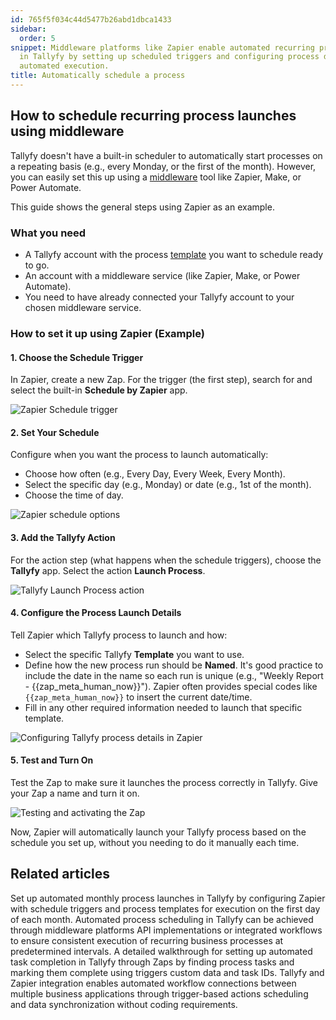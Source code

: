 ```yaml
---
id: 765f5f034c44d5477b26abd1dbca1433
sidebar:
  order: 5
snippet: Middleware platforms like Zapier enable automated recurring process launches
  in Tallyfy by setting up scheduled triggers and configuring process details for
  automated execution.
title: Automatically schedule a process
---
```


## How to schedule recurring process launches using middleware

Tallyfy doesn't have a built-in scheduler to automatically start processes on a repeating basis (e.g., every Monday, or the first of the month). However, you can easily set this up using a [middleware](/products/pro/integrations/middleware/) tool like Zapier, Make, or Power Automate.

This guide shows the general steps using Zapier as an example.

### What you need

* A Tallyfy account with the process [template](/products/pro/documenting/templates/) you want to schedule ready to go.
* An account with a middleware service (like Zapier, Make, or Power Automate).
* You need to have already connected your Tallyfy account to your chosen middleware service.

### How to set it up using Zapier (Example)

#### 1. Choose the Schedule Trigger

In Zapier, create a new Zap. For the trigger (the first step), search for and select the built-in **Schedule by Zapier** app.

![Zapier Schedule trigger](https://screenshots.tallyfy.com/zapier-schedule-1.gif)

#### 2. Set Your Schedule

Configure when you want the process to launch automatically:
* Choose how often (e.g., Every Day, Every Week, Every Month).
* Select the specific day (e.g., Monday) or date (e.g., 1st of the month).
* Choose the time of day.

![Zapier schedule options](https://screenshots.tallyfy.com/zapier-schedule-2.gif)

#### 3. Add the Tallyfy Action

For the action step (what happens when the schedule triggers), choose the **Tallyfy** app. Select the action **Launch Process**.

![Tallyfy Launch Process action](https://screenshots.tallyfy.com/zapier-schedule-3.gif)

#### 4. Configure the Process Launch Details

Tell Zapier which Tallyfy process to launch and how:
* Select the specific Tallyfy **Template** you want to use.
* Define how the new process run should be **Named**. It's good practice to include the date in the name so each run is unique (e.g., "Weekly Report - {{zap_meta_human_now}}"). Zapier often provides special codes like `{{zap_meta_human_now}}` to insert the current date/time.
* Fill in any other required information needed to launch that specific template.

![Configuring Tallyfy process details in Zapier](https://screenshots.tallyfy.com/zapier-schedule-4.gif)

#### 5. Test and Turn On

Test the Zap to make sure it launches the process correctly in Tallyfy. Give your Zap a name and turn it on.

![Testing and activating the Zap](https://screenshots.tallyfy.com/zapier-schedule-5.gif)

Now, Zapier will automatically launch your Tallyfy process based on the schedule you set up, without you needing to do it manually each time.


## Related articles
<CardGrid>
<LinkTitleCard header="<b>Zapier > Automate monthly process launch with Zapier</b>" href="/products/pro/integrations/middleware/zapier/how-to-automate-monthly-process-launch-with-zapier/" > Set up automated monthly process launches in Tallyfy by configuring Zapier with schedule triggers and process templates for execution on the first day of each month. </LinkTitleCard>
<LinkTitleCard header="<b>Triggers > Launch via a schedule</b>" href="/products/pro/launching/triggers/via-recurring-schedule/" > Automated process scheduling in Tallyfy can be achieved through middleware platforms API implementations or integrated workflows to ensure consistent execution of recurring business processes at predetermined intervals. </LinkTitleCard>
<LinkTitleCard header="<b>Zapier > Automate tasks in Tallyfy using zaps</b>" href="/products/pro/integrations/middleware/zapier/how-to-automate-tasks-in-tallyfy-using-zaps/" > A detailed walkthrough for setting up automated task completion in Tallyfy through Zaps by finding process tasks and marking them complete using triggers custom data and task IDs. </LinkTitleCard>
<LinkTitleCard header="<b>Middleware > Zapier</b>" href="/products/pro/integrations/middleware/zapier/" > Tallyfy and Zapier integration enables automated workflow connections between multiple business applications through trigger-based actions scheduling and data synchronization without coding requirements. </LinkTitleCard>
</CardGrid>